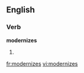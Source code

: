 
==English==

===Verb===
'''modernizes'''

# {{third-person singular of|[[modernize]]}}

[[fr:modernizes]]
[[vi:modernizes]]